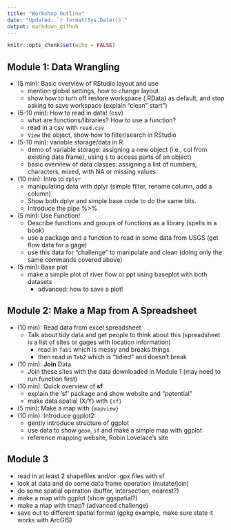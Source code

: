 ```yaml
---
title: "Workshop Outline"
date: "Updated: `r format(Sys.Date())`"
output: markdown_github
---
```


```r
knitr::opts_chunk$set(echo = FALSE)
```

## Module 1: Data Wrangling

  - (5 min): Basic overview of RStudio layout and use
    - mention global settings, how to change layout
    - show how to turn off restore workspace (.RData) as default, and stop asking to save workspace (explain "clean" start")
  - (5-10 min): How to read in data! (csv)
    - what are functions/libraries? How to use a function?
    - read in a csv with `read.csv`
    - `View` the object, show how to filter/search in RStudio
  - (5-10 min): variable storage/data in R
    - demo of variable storage: assigning a new object (i.e., col from existing data frame), using `$` to access parts of an object)
    - basic overview of data classes: assigning a list of numbers, characters, mixed, with NA or missing values
  - (10 min): Intro to `dplyr`
    - manipulating data with dplyr (simple filter, rename column, add a column)
    - Show both dplyr and simple base code to do the same bits.
    - Introduce the pipe %>%
  - (5 min): Use Function!
    - Describe functions and groups of functions as a library (spells in a book)
    - use a package and a function to read in some data from USGS (get flow data for a gage)
    - use this data for "challenge" to manipulate and clean (doing only the same commands covered above)
  - (5 min): Base plot
    - make a simple plot of river flow or ppt using baseplot with both datasets
      - advanced: how to save a plot!

## Module 2: Make a Map from A Spreadsheet

  - (10 min): Read data from excel spreadsheet
    - Talk about tidy data and get people to think about this (spreadsheet is a list of sites or gages with location information)
      - read in `Tab1` which is messy and breaks things
      - then read in `Tab2` which is "tidied" and doesn't break
  - (10 min): **Join** Data
    - Join these sites with the data downloaded in Module 1 (may need to run function first)
  - (10 min): Quick overview of **sf**
    - explain the 'sf' package and show website and "potential"
    - make data spatial (X/Y) with `{sf}`
  - (5 min): Make a map with `{mapview}`
  - (10 min): Introduce ggplot2:
    - gently introduce structure of ggplot
    - use data to show `geom_sf` and make a simple map with ggplot
    - reference mapping website, Robin Lovelace's site

## Module 3

- read in at least 2 shapefiles and/or .gpx files with sf
- look at data and do some data frame operation (mutate/join)
- do some spatial operation (buffer, intersection, nearest?)
- make a map with ggplot (show ggspatial?)
- make a map with tmap? (advanced challenge)
- save out to different spatial format (gpkg example, make sure state it works with ArcGIS)